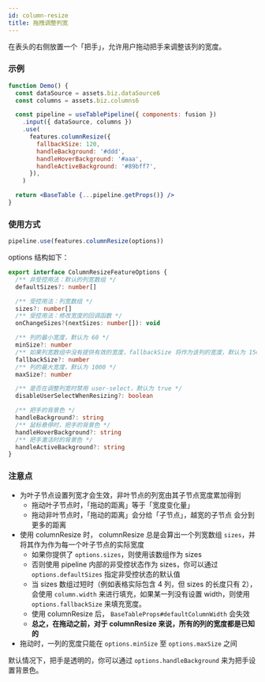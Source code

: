 ```yaml
---
id: column-resize
title: 拖拽调整列宽
---
```


在表头的右侧放置一个「把手」，允许用户拖动把手来调整该列的宽度。

### 示例

```jsx live
function Demo() {
  const dataSource = assets.biz.dataSource6
  const columns = assets.biz.columns6

  const pipeline = useTablePipeline({ components: fusion })
    .input({ dataSource, columns })
    .use(
      features.columnResize({
        fallbackSize: 120,
        handleBackground: '#ddd',
        handleHoverBackground: '#aaa',
        handleActiveBackground: '#89bff7',
      }),
    )

  return <BaseTable {...pipeline.getProps()} />
}
```

### 使用方式

```jsx
pipeline.use(features.columnResize(options))
```

options 结构如下：

```ts
export interface ColumnResizeFeatureOptions {
  /** 非受控用法：默认的列宽数组 */
  defaultSizes?: number[]

  /** 受控用法：列宽数组 */
  sizes?: number[]
  /** 受控用法：修改宽度的回调函数 */
  onChangeSizes?(nextSizes: number[]): void

  /** 列的最小宽度，默认为 60 */
  minSize?: number
  /** 如果列宽数组中没有提供有效的宽度，fallbackSize 将作为该列的宽度，默认为 150 */
  fallbackSize?: number
  /** 列的最大宽度，默认为 1000 */
  maxSize?: number

  /** 是否在调整列宽时禁用 user-select，默认为 true */
  disableUserSelectWhenResizing?: boolean

  /** 把手的背景色 */
  handleBackground?: string
  /** 鼠标悬停时，把手的背景色 */
  handleHoverBackground?: string
  /** 把手激活时的背景色 */
  handleActiveBackground?: string
}
```

### 注意点

- 为叶子节点设置列宽才会生效，非叶节点的列宽由其子节点宽度累加得到
  - 拖动叶子节点时，「拖动的距离」等于「宽度变化量」
  - 拖动非叶节点时，「拖动的距离」会分给「子节点」，越宽的子节点 会分到更多的距离
- 使用 columnResize 时， columnResize 总是会算出一个列宽数组 `sizes`，并将其作为作为每一个叶子节点的实际宽度
  - 如果你提供了 `options.sizes`，则使用该数组作为 sizes
  - 否则使用 pipeline 内部的非受控状态作为 sizes，你可以通过 `options.defaultSizes` 指定非受控状态的默认值
  - 当 sizes 数组过短时（例如表格实际包含 4 列，但 sizes 的长度只有 2），会使用 `column.width` 来进行填充，如果某一列没有设置 width，则使用 `options.fallbackSize` 来填充宽度。
  - 使用 columnResize 后， `BaseTableProps#defaultColumnWidth` 会失效
  - **总之，在拖动之前，对于 columnResize 来说，所有的列的宽度都是已知的**
- 拖动时，一列的宽度只能在 `options.minSize` 至 `options.maxSize` 之间

默认情况下，把手是透明的，你可以通过 `options.handleBackground` 来为把手设置背景色。
